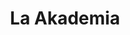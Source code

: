 ---
title: La Akademia
description: Get started building your docs site with Starlight.
template: splash
hero:
  tagline: Esta página servirá de mapa para saber cómo funcionamos!
  image:
    file: ../../assets/logo.svg
  actions:
    - text: Detalles
      link: /pages/pag1
      icon: right-arrow
---